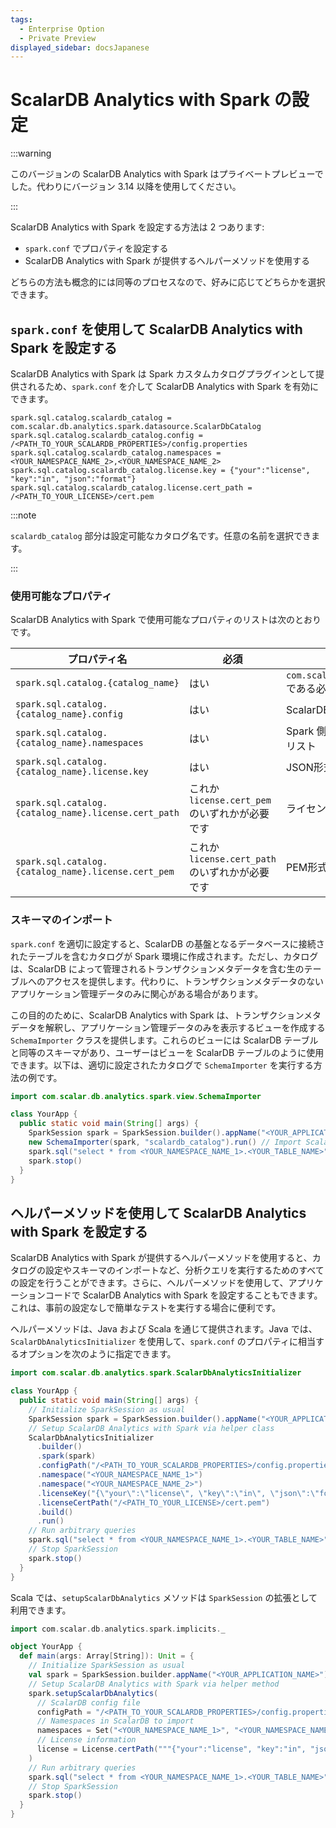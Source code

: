 ```yaml
---
tags:
  - Enterprise Option
  - Private Preview
displayed_sidebar: docsJapanese
---
```


# ScalarDB Analytics with Spark の設定


<TranslationBanner />

:::warning

このバージョンの ScalarDB Analytics with Spark はプライベートプレビューでした。代わりにバージョン 3.14 以降を使用してください。

:::

ScalarDB Analytics with Spark を設定する方法は 2 つあります:

- `spark.conf` でプロパティを設定する
- ScalarDB Analytics with Spark が提供するヘルパーメソッドを使用する

どちらの方法も概念的には同等のプロセスなので、好みに応じてどちらかを選択できます。

## `spark.conf` を使用して ScalarDB Analytics with Spark を設定する

ScalarDB Analytics with Spark は Spark カスタムカタログプラグインとして提供されるため、`spark.conf` を介して ScalarDB Analytics with Spark を有効にできます。

```properties
spark.sql.catalog.scalardb_catalog = com.scalar.db.analytics.spark.datasource.ScalarDbCatalog
spark.sql.catalog.scalardb_catalog.config = /<PATH_TO_YOUR_SCALARDB_PROPERTIES>/config.properties
spark.sql.catalog.scalardb_catalog.namespaces = <YOUR_NAMESPACE_NAME_2>,<YOUR_NAMESPACE_NAME_2>
spark.sql.catalog.scalardb_catalog.license.key = {"your":"license", "key":"in", "json":"format"}
spark.sql.catalog.scalardb_catalog.license.cert_path = /<PATH_TO_YOUR_LICENSE>/cert.pem
```

:::note

`scalardb_catalog` 部分は設定可能なカタログ名です。任意の名前を選択できます。

:::

### 使用可能なプロパティ

ScalarDB Analytics with Spark で使用可能なプロパティのリストは次のとおりです。

| プロパティ名                                           | 必須                                         | 説明                                                                        |
|------------------------------------------------------|---------------------------------------------|-----------------------------------------------------------------------------|
| `spark.sql.catalog.{catalog_name}`                   | はい                                        | `com.scalar.db.analytics.spark.datasource.ScalarDbCatalog` である必要があります |
| `spark.sql.catalog.{catalog_name}.config`            | はい                                        | ScalarDB 設定ファイルへのパス                                                   |
| `spark.sql.catalog.{catalog_name}.namespaces`        | はい                                        | Spark 側にインポートする ScalarDB 名前空間のコンマ区切りリスト                      |
| `spark.sql.catalog.{catalog_name}.license.key`       | はい                                        | JSON形式のライセンスキー                                                        |
| `spark.sql.catalog.{catalog_name}.license.cert_path` | これか `license.cert_pem` のいずれかが必要です  | ライセンス証明書ファイルへのパス                                                  |
| `spark.sql.catalog.{catalog_name}.license.cert_pem`  | これか `license.cert_path` のいずれかが必要です | PEM形式のライセンス証明書                                                       |

### スキーマのインポート

`spark.conf` を適切に設定すると、ScalarDB の基盤となるデータベースに接続されたテーブルを含むカタログが Spark 環境に作成されます。ただし、カタログは、ScalarDB によって管理されるトランザクションメタデータを含む生のテーブルへのアクセスを提供します。代わりに、トランザクションメタデータのないアプリケーション管理データのみに関心がある場合があります。

この目的のために、ScalarDB Analytics with Spark は、トランザクションメタデータを解釈し、アプリケーション管理データのみを表示するビューを作成する `SchemaImporter` クラスを提供します。これらのビューには ScalarDB テーブルと同等のスキーマがあり、ユーザーはビューを ScalarDB テーブルのように使用できます。以下は、適切に設定されたカタログで `SchemaImporter` を実行する方法の例です。

```java
import com.scalar.db.analytics.spark.view.SchemaImporter

class YourApp {
  public static void main(String[] args) {
    SparkSession spark = SparkSession.builder().appName("<YOUR_APPLICATION_NAME>").getOrCreate()
    new SchemaImporter(spark, "scalardb_catalog").run() // Import ScalarDB table schemas from the catalog named "scalardb_catalog"
    spark.sql("select * from <YOUR_NAMESPACE_NAME_1>.<YOUR_TABLE_NAME>").show()
    spark.stop()
  }
}
```

## ヘルパーメソッドを使用して ScalarDB Analytics with Spark を設定する

ScalarDB Analytics with Spark が提供するヘルパーメソッドを使用すると、カタログの設定やスキーマのインポートなど、分析クエリを実行するためのすべての設定を行うことができます。さらに、ヘルパーメソッドを使用して、アプリケーションコードで ScalarDB Analytics with Spark を設定することもできます。これは、事前の設定なしで簡単なテストを実行する場合に便利です。

ヘルパーメソッドは、Java および Scala を通じて提供されます。Java では、`ScalarDbAnalyticsInitializer` を使用して、`spark.conf` のプロパティに相当するオプションを次のように指定できます。

```java
import com.scalar.db.analytics.spark.ScalarDbAnalyticsInitializer

class YourApp {
  public static void main(String[] args) {
    // Initialize SparkSession as usual
    SparkSession spark = SparkSession.builder().appName("<YOUR_APPLICATION_NAME>").getOrCreate()
    // Setup ScalarDB Analytics with Spark via helper class
    ScalarDbAnalyticsInitializer
      .builder()
      .spark(spark)
      .configPath("/<PATH_TO_YOUR_SCALARDB_PROPERTIES>/config.properties")
      .namespace("<YOUR_NAMESPACE_NAME_1>")
      .namespace("<YOUR_NAMESPACE_NAME_2>")
      .licenseKey("{\"your\":\"license\", \"key\":\"in\", \"json\":\"format\"}")
      .licenseCertPath("/<PATH_TO_YOUR_LICENSE>/cert.pem")
      .build()
      .run()
    // Run arbitrary queries
    spark.sql("select * from <YOUR_NAMESPACE_NAME_1>.<YOUR_TABLE_NAME>").show()
    // Stop SparkSession
    spark.stop()
  }
}
```

Scala では、`setupScalarDbAnalytics` メソッドは `SparkSession` の拡張として利用できます。

```scala
import com.scalar.db.analytics.spark.implicits._

object YourApp {
  def main(args: Array[String]): Unit = {
    // Initialize SparkSession as usual
    val spark = SparkSession.builder.appName("<YOUR_APPLICATION_NAME>").getOrCreate()
    // Setup ScalarDB Analytics with Spark via helper method
    spark.setupScalarDbAnalytics(
      // ScalarDB config file
      configPath = "/<PATH_TO_YOUR_SCALARDB_PROPERTIES>/config.properties",
      // Namespaces in ScalarDB to import
      namespaces = Set("<YOUR_NAMESPACE_NAME_1>", "<YOUR_NAMESPACE_NAME_2>"),
      // License information
      license = License.certPath("""{"your":"license", "key":"in", "json":"format"}""", "/<PATH_TO_YOUR_LICENSE>/cert.pem")
    )
    // Run arbitrary queries
    spark.sql("select * from <YOUR_NAMESPACE_NAME_1>.<YOUR_TABLE_NAME>").show()
    // Stop SparkSession
    spark.stop()
  }
}
```

